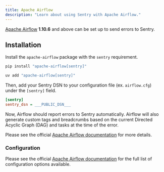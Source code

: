 ```yaml
---
title: Apache Airflow
description: "Learn about using Sentry with Apache Airflow."
---
```


[Apache Airflow](https://airflow.apache.org/) **1.10.6** and above can be set up to send errors to Sentry.

## Installation

Install the `apache-airflow` package with the `sentry` requirement.


```bash {tabTitle:pip}
pip install "apache-airflow[sentry]"
```
```bash {tabTitle:uv}
uv add "apache-airflow[sentry]"
```

Then, add your Sentry DSN to your configuration file (ex. `airflow.cfg`) under the `[sentry]` field.


```ini {filename:airflow.cfg}
[sentry]
sentry_dsn = ___PUBLIC_DSN___
```

Now, Airflow should report errors to Sentry automatically. Airflow will also generate custom tags and breadcrumbs based on the current Directed Acyclic Graph (DAG) and tasks at the time of the error.

Please see the official [Apache Airflow documentation](https://airflow.apache.org/docs/stable/errors.html) for more details.

### Configuration

Please see the official [Apache Airflow documentation](https://airflow.apache.org/docs/stable/configurations-ref.html#sentry) for the full list of configuration options available.
